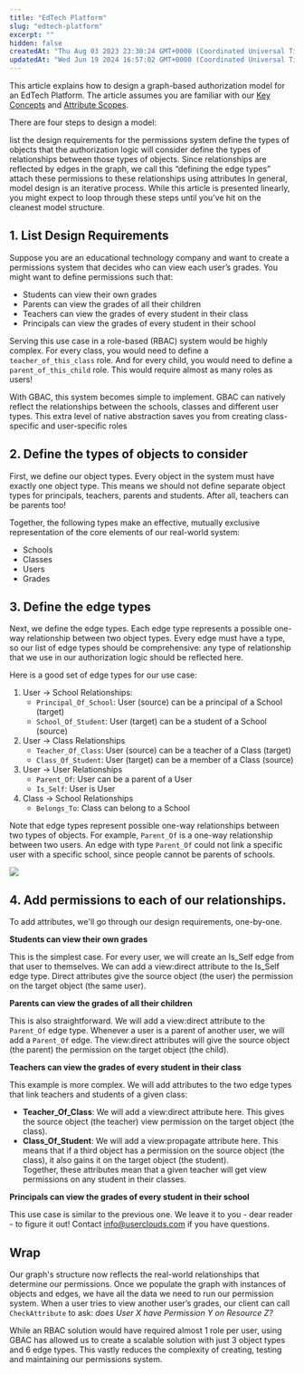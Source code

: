 ```yaml
---
title: "EdTech Platform"
slug: "edtech-platform"
excerpt: ""
hidden: false
createdAt: "Thu Aug 03 2023 23:30:24 GMT+0000 (Coordinated Universal Time)"
updatedAt: "Wed Jun 19 2024 16:57:02 GMT+0000 (Coordinated Universal Time)"
---
```


This article explains how to design a graph-based authorization model for an EdTech Platform. The article assumes you are familiar with our [Key Concepts](/docs/guides/overview/key-concepts) and [Attribute Scopes](/docs/guides/overview/modelling-hierarchy-with-attribute-types).

There are four steps to design a model:

<Steps>
  <Step> list the design requirements for the <Glossary>permission</Glossary>s system</Step>
  <Step> define the types of <Glossary>object</Glossary>s that the authorization logic will consider</Step>
  <Step> define the types of relationships between those types of objects. Since relationships are reflected by <Glossary>edge</Glossary>s in the graph, we call this “defining the <Glossary>edge type</Glossary>s”</Step>
  <Step> attach these <Glossary>permission</Glossary>s to these relationships using attributes</Step>
</Steps>
In general, model design is an iterative process. While this article is presented linearly, you might expect to loop through these steps until you’ve hit on the cleanest model structure. 

## 1. List Design Requirements

Suppose you are an educational technology company and want to create a permissions system that decides who can view each user’s grades. You might want to define permissions such that:

- Students can view their own grades
- Parents can view the grades of all their children
- Teachers can view the grades of every student in their class
- Principals can view the grades of every student in their school

Serving this use case in a role-based (RBAC) system would be highly complex. For every class, you would need to define a ``teacher_of_this_class`` role. And for every child, you would need to define a `parent_of_this_child` role. This would require almost as many roles as users!

With GBAC, this system becomes simple to implement. GBAC can natively reflect the relationships between the schools, classes and different user types. This extra level of native abstraction saves you from creating class-specific and user-specific roles

## 2. Define the types of objects to consider

First, we define our <Glossary>object type</Glossary>s. Every <Glossary>object</Glossary> in the system must have exactly one object type. This means we should not define separate object types for principals, teachers, parents and students. After all, teachers can be parents too!

Together, the following types make an effective, mutually exclusive representation of the core elements of our real-world system:

- Schools
- Classes
- Users
- Grades

## 3. Define the edge types

Next, we define the <Glossary>edge type</Glossary>s. Each edge type represents a possible one-way relationship between two object types. Every edge must have a type, so our list of edge types should be comprehensive: any type of relationship that we use in our authorization logic should be reflected here.

Here is a good set of edge types for our use case:

1. User → School Relationships:
   - `Principal_Of_School`: User (source) can be a principal of a School (target)
   - `School_Of_Student`: User (target) can be a student of a School (source)
2. User → Class Relationships
   - `Teacher_Of_Class`: User (source) can be a teacher of a Class (target)
   - `Class_Of_Student`: User (target) can be a member of a Class (source)
3. User → User Relationships
   - `Parent_Of`: User can be a parent of a User
   - `Is_Self`: User is User
4. Class → School Relationships
   - `Belongs_To`: Class can belong to a School

Note that edge types represent possible one-way relationships between two types of objects. For example, `Parent_Of` is a one-way relationship between two users. An edge with type `Parent_Of` could not link a specific user with a specific school, since people cannot be parents of schools.

![](https://files.readme.io/69750cc-EdTech_Platform.jpg)


## 4. Add permissions to each of our relationships.

To add attributes, we'll go through our design requirements, one-by-one.

**Students can view their own grades**

This is the simplest case. For every user, we will create an Is_Self edge from that user to themselves. We can add a view:<Glossary>direct</Glossary> attribute to the Is_Self edge type. Direct attributes give the source object (the user) the <Glossary>permission</Glossary> on the target object (the same user). 

**Parents can view the grades of all their children**

This is also straightforward. We will add a view:<Glossary>direct</Glossary> attribute to the `Parent_Of` edge type. Whenever a user is a parent of another user, we will add a `Parent_Of` edge. The view:direct attributes will give the source object (the parent) the permission on the target object (the child).  

**Teachers can view the grades of every student in their class**

This example is more complex. We will add attributes to the two edge types that link teachers and students of a given class:

- **Teacher_Of_Class**: We will add a view:<Glossary>direct</Glossary> attribute here. This gives the source object (the teacher) view permission on the target object (the class).
- **Class_Of_Student**: We will add a view:<Glossary>propagate</Glossary> attribute here. This means that if a third object has a permission on the source object (the class), it also gains it on the target object (the student).  
  Together, these attributes mean that a given teacher will get view permissions on any student in their classes. 

**Principals can view the grades of every student in their school**

This use case is similar to the previous one. We leave it to you - dear reader - to figure it out! Contact [info@userclouds.com](mailto:info@userclouds.com) if you have questions.

## Wrap

Our graph's structure now reflects the real-world relationships that determine our permissions. Once we populate the graph with instances of <Glossary>object</Glossary>s and <Glossary>edge</Glossary>s, we have all the data we need to run our permission system. When a user tries to view another user’s grades, our client can call `CheckAttribute` to ask: _does User X have Permission Y on Resource Z?_

While an RBAC solution would have required almost 1 role per user, using GBAC has allowed us to create a scalable solution with just 3 object types and 6 edge types. This vastly reduces the complexity of creating, testing and maintaining our permissions system.
